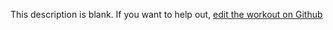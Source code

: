 
  This description is blank. If you want to help out, [edit the workout on Github](https://www.github.com/LiftArcade/exercises/blob/main/exercises/dumbbell-lying-one-arm-lateral-raise-description.mdx)